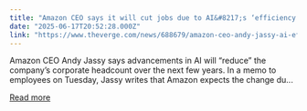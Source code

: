 ```yaml
---
title: "Amazon CEO says it will cut jobs due to AI&#8217;s ‘efficiency’"
date: "2025-06-17T20:52:28.000Z"
link: "https://www.theverge.com/news/688679/amazon-ceo-andy-jassy-ai-efficiency"
---
```


Amazon CEO Andy Jassy says advancements in AI will “reduce” the company’s corporate headcount over the next few years. In a memo to employees on Tuesday, Jassy writes that Amazon expects the change du...

[Read more](https://www.theverge.com/news/688679/amazon-ceo-andy-jassy-ai-efficiency)
